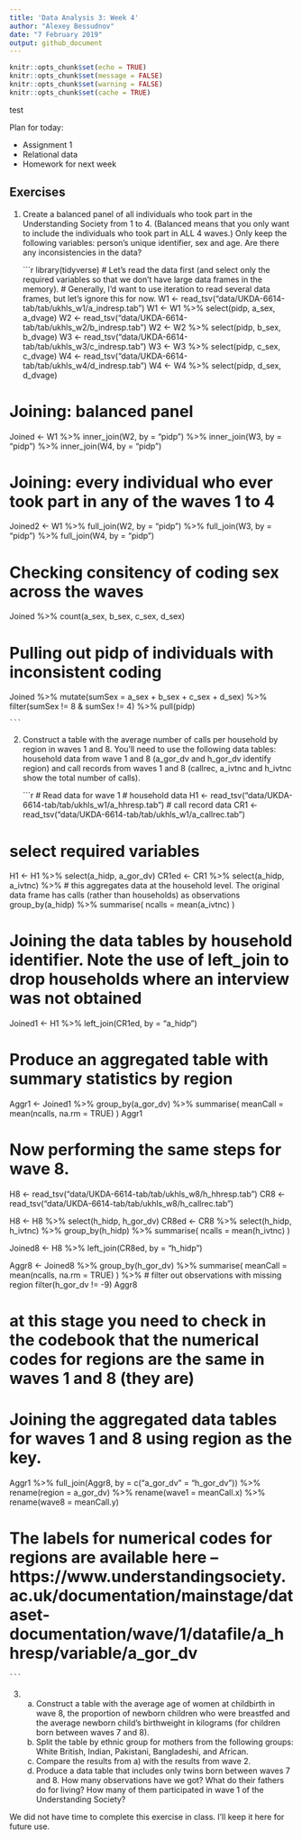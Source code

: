 ```yaml
---
title: 'Data Analysis 3: Week 4'
author: "Alexey Bessudnov"
date: "7 February 2019"
output: github_document
---
```


```r
knitr::opts_chunk$set(echo = TRUE)
knitr::opts_chunk$set(message = FALSE)
knitr::opts_chunk$set(warning = FALSE)
knitr::opts_chunk$set(cache = TRUE)

```
test

Plan for today:

- Assignment 1
- Relational data
- Homework for next week

## Exercises

1. Create a balanced panel of all individuals who took part in the Understanding Society from 1 to 4. (Balanced means that you only want to include the individuals who took part in ALL 4 waves.) Only keep the following variables: person's unique identifier, sex and age. Are there any inconsistencies in the data?

    ```r
library(tidyverse)
# Let's read the data first (and select only the required variables so that we don't have large data frames in the memory).
# Generally, I'd want to use iteration to read several data frames, but let's ignore this for now.
W1 <- read_tsv("data/UKDA-6614-tab/tab/ukhls_w1/a_indresp.tab")
W1 <- W1 %>%
  select(pidp, a_sex, a_dvage)
W2 <- read_tsv("data/UKDA-6614-tab/tab/ukhls_w2/b_indresp.tab")
W2 <- W2 %>%
  select(pidp, b_sex, b_dvage)
W3 <- read_tsv("data/UKDA-6614-tab/tab/ukhls_w3/c_indresp.tab")
W3 <- W3 %>%
  select(pidp, c_sex, c_dvage)
W4 <- read_tsv("data/UKDA-6614-tab/tab/ukhls_w4/d_indresp.tab")
W4 <- W4 %>%
  select(pidp, d_sex, d_dvage)

# Joining: balanced panel
Joined <- W1 %>%
  inner_join(W2, by = "pidp") %>%
  inner_join(W3, by = "pidp") %>%
  inner_join(W4, by = "pidp")

# Joining: every individual who ever took part in any of the waves 1 to 4
Joined2 <- W1 %>%
  full_join(W2, by = "pidp") %>%
  full_join(W3, by = "pidp") %>%
  full_join(W4, by = "pidp")

# Checking consitency of coding sex across the waves
Joined %>%
  count(a_sex, b_sex, c_sex, d_sex)

# Pulling out pidp of individuals with inconsistent coding
Joined %>%
  mutate(sumSex = a_sex + b_sex + c_sex + d_sex) %>%
  filter(sumSex != 8 & sumSex != 4) %>%
  pull(pidp)

    ```


2. Construct a table with the average number of calls per household by region in waves 1 and 8. You'll need to use the following data tables: household data from wave 1 and 8 (a_gor_dv and h_gor_dv identify region) and call records from waves 1 and 8 (callrec, a_ivtnc and h_ivtnc show the total number of calls).

    ```r
# Read data for wave 1
# household data
H1 <- read_tsv("data/UKDA-6614-tab/tab/ukhls_w1/a_hhresp.tab")
# call record data
CR1 <- read_tsv("data/UKDA-6614-tab/tab/ukhls_w1/a_callrec.tab")

# select required variables
H1 <- H1 %>% select(a_hidp, a_gor_dv)
CR1ed <- CR1 %>%
  select(a_hidp, a_ivtnc) %>%
  # this aggregates data at the household level. The original data frame has calls (rather than households) as observations
  group_by(a_hidp) %>%
  summarise(
    ncalls = mean(a_ivtnc)
  )

# Joining the data tables by household identifier. Note the use of left_join to drop households where an interview was not obtained
Joined1 <- H1 %>%
  left_join(CR1ed, by = "a_hidp")

# Produce an aggregated table with summary statistics by region
Aggr1 <- Joined1 %>%
  group_by(a_gor_dv) %>%
  summarise(
    meanCall = mean(ncalls, na.rm = TRUE)
  )
Aggr1

# Now performing the same steps for wave 8.

H8 <- read_tsv("data/UKDA-6614-tab/tab/ukhls_w8/h_hhresp.tab")
CR8 <- read_tsv("data/UKDA-6614-tab/tab/ukhls_w8/h_callrec.tab")

H8 <- H8 %>% select(h_hidp, h_gor_dv)
CR8ed <- CR8 %>%
  select(h_hidp, h_ivtnc) %>%
  group_by(h_hidp) %>%
  summarise(
    ncalls = mean(h_ivtnc)
  )

Joined8 <- H8 %>%
  left_join(CR8ed, by = "h_hidp")

Aggr8 <- Joined8 %>%
  group_by(h_gor_dv) %>%
  summarise(
    meanCall = mean(ncalls, na.rm = TRUE)
  ) %>%
  # filter out observations with missing region
  filter(h_gor_dv != -9)
Aggr8

# at this stage you need to check in the codebook that the numerical codes for regions are the same in waves 1 and 8 (they are)

# Joining the aggregated data tables for waves 1 and 8 using region as the key. 

Aggr1 %>%
  full_join(Aggr8, by = c("a_gor_dv" = "h_gor_dv")) %>%
  rename(region = a_gor_dv) %>%
  rename(wave1 = meanCall.x) %>%
  rename(wave8 = meanCall.y)

# The labels for numerical codes for regions are available here -- https://www.understandingsociety.ac.uk/documentation/mainstage/dataset-documentation/wave/1/datafile/a_hhresp/variable/a_gor_dv

    ```


3.

    a) Construct a table with the average age of women at childbirth in wave 8, the proportion of newborn children who were breastfed and the average newborn child's birthweight in kilograms (for children born between waves 7 and 8).
    b) Split the table by ethnic group for mothers from the following groups: White British, Indian, Pakistani, Bangladeshi, and African.
    c) Compare the results from a)  with the results from wave 2.
    d) Produce a data table that includes only twins born between waves 7 and 8. How many observations have we got? What do their fathers do for living? How many of them participated in wave 1 of the Understanding Society?

We did not have time to complete this exercise in class. I'll keep it here for future use.

